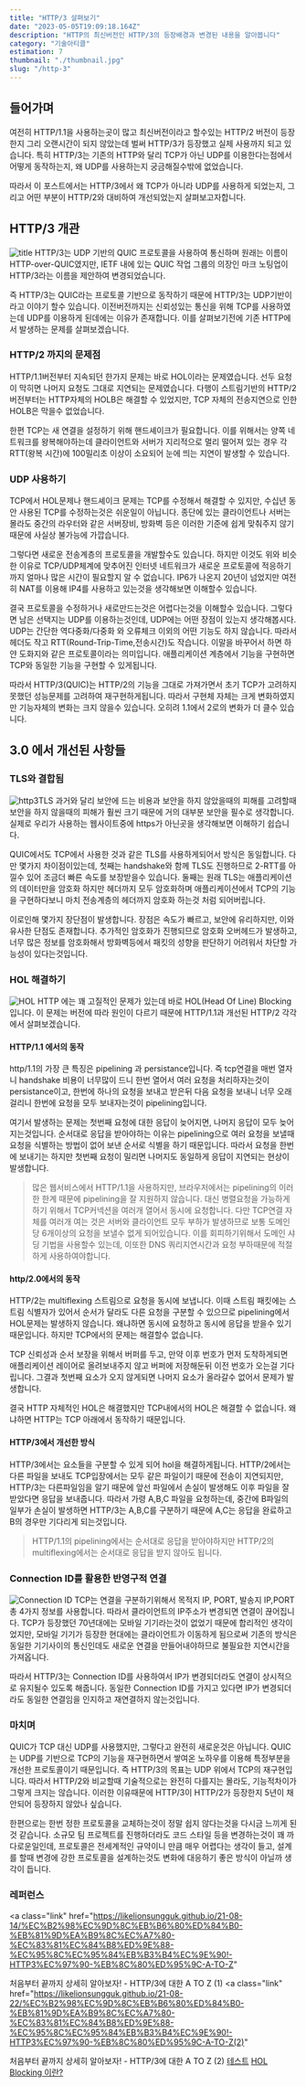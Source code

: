 ```yaml
---
title: "HTTP/3 살펴보기"
date: "2023-05-05T19:09:18.164Z"
description: "HTTP의 최신버전인 HTTP/3의 등장배경과 변경된 내용을 알아봅니다"
category: "기술아티클"
estimation: 7
thumbnail: "./thumbnail.jpg"
slug: "/http-3"
---
```


## 들어가며

여전히 HTTP/1.1을 사용하는곳이 많고 최신버전이라고 할수있는 HTTP/2 버전이 등장한지 그리 오랜시간이 되지 않았는데 벌써 HTTP/3가 등장했고 실제 사용까지 되고 있습니다. 특히 HTTP/3는 기존의 HTTP와 달리 TCP가 아닌 UDP를 이용한다는점에서 어떻게 동작하는지, 왜 UDP를 사용하는지 궁금해질수밖에 없었습니다.

따라서 이 포스트에서는 HTTP/3에서 왜 TCP가 아니라 UDP를 사용하게 되었는지, 그리고 어떤 부분이 HTTP/2와 대비하여 개선되었는지 살펴보고자합니다.

## HTTP/3 개관

![title](./test.jpg)
HTTP/3는 UDP 기반의 QUIC 프로토콜을 사용하여 통신하며 원래는 이름이 HTTP-over-QUIC였지만, IETF 내에 있는 QUIC 작업 그룹의 의장인 마크 노팅업이 HTTP/3라는 이름을 제안하여 변경되었습니다.

즉 HTTP/3는 QUIC라는 프로토콜 기반으로 동작하기 때문에 HTTP/3는 UDP기반이라고 이야기 할수 있습니다. 이전버전까지는 신뢰성있는 통신을 위해 TCP를 사용하였는데 UDP를 이용하게 된데에는 이유가 존재합니다. 이를 살펴보기전에 기존 HTTP에서 발생하는 문제를 살펴보겠습니다.

### HTTP/2 까지의 문제점

HTTP/1.1버전부터 지속되던 한가지 문제는 바로 HOL이라는 문제였습니다. 선두 요청이 막히면 나머지 요청도 그대로 지연되는 문제였습니다. 다행이 스트림기반의 HTTP/2 버전부터는 HTTP자체의 HOLB은 해결할 수 있었지만, TCP 자체의 전송지연으로 인한 HOLB은 막을수 없었습니다.

한편 TCP는 새 연결을 설정하기 위해 핸드셰이크가 필요합니다. 이를 위해서는 양쪽 네트워크를 왕복해야하는데 클라이언트와 서버가 지리적으로 멀리 떨어져 있는 경우 각 RTT(왕복 시간)에 100밀리초 이상이 소요되어 눈에 띄는 지연이 발생할 수 있습니다.

### UDP 사용하기

TCP에서 HOL문제나 핸드셰이크 문제는 TCP를 수정해서 해결할 수 있지만, 수십년 동안 사용된 TCP를 수정하는것은 쉬운일이 아닙니다. 종단에 있는 클라이언트나 서버는 몰라도 중간의 라우터와 같은 서버장비, 방화벽 등은 이러한 기준에 쉽게 맞춰주지 않기 때문에 사실상 불가능에 가깝습니다.

그렇다면 새로운 전송계층의 프로토콜을 개발할수도 있습니다. 하지만 이것도 위와 비슷한 이유로 TCP/UDP체계에 맞추어진 인터넷 네트워크가 새로운 프로토콜에 적응하기까지 얼마나 많은 시간이 필요할지 알 수 없습니다. IP6가 나온지 20년이 넘었지만 여전히 NAT를 이용해 IP4를 사용하고 있는것을 생각해보면 이해할수 있습니다.

결국 프로토콜을 수정하거나 새로만드는것은 어렵다는것을 이해할수 있습니다. 그렇다면 남은 선택지는 UDP를 이용하는것인데, UDP에는 어떤 장점이 있는지 생각해봅시다. UDP는 간단한 역다중화/다중화 와 오류체크 이외의 어떤 기능도 하지 않습니다. 따라서 헤더도 작고 RTT(Round-Trip-Time,전송시간)도 작습니다. 이말을 바꾸어서 하면 하얀 도화지와 같은 프로토콜이라는 의미입니다. 애플리케이션 계층에서 기능을 구현하면 TCP와 동일한 기능을 구현할 수 있게됩니다.

따라서 HTTP/3(QUIC)는 HTTP/2의 기능을 그대로 가져가면서 초기 TCP가 고려하지 못했던 성능문제를 고려하여 재구현하게됩니다. 따라서 구현체 자체는 크게 변화하였지만 기능자체의 변화는 크지 않을수 있습니다.
오히려 1.1에서 2로의 변화가 더 클수 있습니다.

## 3.0 에서 개선된 사항들

### TLS와 결합됨

![http3TLS](./http3TLS.jpeg)
과거와 달리 보안에 드는 비용과 보안을 하지 않았을때의 피해를 고려할때 보안을 하지 않을때의 피해가 훨씬 크기 때문에 거의 대부분 보안을 필수로 생각합니다. 실제로 우리가 사용하는 웹사이트중에 https가 아닌곳을 생각해보면 이해하기 쉽습니다.

QUIC에서도 TCP에서 사용한 것과 같은 TLS를 사용하게되어서 방식은 동일합니다. 다만 몇가지 차이점이있는데, 첫째는 handshake와 함께 TLS도 진행하므로 2-RTT를 아낄수 있어 조금더 빠른 속도를 보장받을수 있습니다. 둘째는 원래 TLS는 애플리케이션의 데이터만을 암호화 하지만 헤더까지 모두 암호화하며 애플리케이션에서 TCP의 기능을 구현하다보니 마치 전송계층의 헤더까지 암호화 하는것 처럼 되어버립니다.

이로인해 몇가지 장단점이 발생합니다. 장점은 속도가 빠르고, 보안에 유리하지만, 이와 유사한 단점도 존재합니다. 추가적인 암호화가 진행되므로 암호화 오버헤드가 발생하고, 너무 많은 정보를 암호화해서 방화벽등에서 패킷의 성향을 판단하기 어려워서 차단할 가능성이 있다는것입니다.

### HOL 해결하기

![HOL](./holBlocking.webp)
HTTP 에는 꽤 고질적인 문제가 있는데 바로 HOL(Head Of Line) Blocking입니다. 이 문제는 버전에 따라 원인이 다르기 때문에 HTTP/1.1과 개선된 HTTP/2 각각에서 살펴보겠습니다.

#### HTTP/1.1 에서의 동작

http/1.1의 가장 큰 특징은 pipelining 과 persistance입니다. 즉 tcp연결을 매번 열자니 handshake 비용이 너무많이 드니 한번 열어서 여러 요청을 처리하자는것이 persistance이고, 한번에 하나의 요청을 보내고 받은뒤 다음 요청을 보내니 너무 오래걸리니 한번에 요청을 모두 보내자는것이 pipelining입니다.

여기서 발생하는 문제는 첫번째 요청에 대한 응답이 늦어지면, 나머지 응답이 모두 늦어지는것입니다. 순서대로 응답을 받아야하는 이유는 pipelining으로 여러 요청을 보낼때 요청을 식별하는 방법이 없어 보낸 순서로 식별을 하기 때문입니다. 따라서 요청을 한번에 보내기는 하지만 첫번째 요청이 밀리면 나머지도 동일하게 응답이 지연되는 현상이 발생합니다.

> 많은 웹서비스에서 HTTP/1.1을 사용하지만, 브라우저에서는 pipelining의 이러한 한계 때문에 pipelining을 잘 지원하지 않습니다. 대신 병렬요청을 가능하게 하기 위해서 TCP커넥션을 여러개 열어서 동시에 요청합니다. 다만 TCP연결 자체를 여러개 여는 것은 서버와 클라이언트 모두 부하가 발생하므로 보통 도메인당 6개이상의 요청을 보낼수 없게 되어있습니다. 이를 회피하기위해서 도메인 샤딩 기법을 사용할수 있는데, 이또한 DNS 쿼리지연시간과 요청 부하때문에 적절하게 사용하여야합니다.

#### http/2.0에서의 동작

HTTP/2는 multiflexing 스트림으로 요청을 동시에 보냅니다. 이때 스트림 패킷에는 스트림 식별자가 있어서 순서가 달라도 다른 요청을 구분할 수 있으므로 pipelining에서 HOL문제는 발생하지 않습니다. 왜냐하면 동시에 요청하고 동시에 응답을 받을수 있기 때문입니다. 하지만 TCP에서의 문제는 해결할수 없습니다.

TCP 신뢰성과 순서 보장을 위해서 버퍼를 두고, 만약 이후 번호가 먼저 도착하게되면 애플리케이션 레이어로 올려보내주지 않고 버퍼에 저장해둔뒤 이전 번호가 오는걸 기다립니다. 그결과 첫번째 요소가 오지 않게되면 나머지 요소가 올라갈수 없어서 문제가 발생합니다.

결국 HTTP 자체적인 HOL은 해결했지만 TCP내에서의 HOL은 해결할 수 없습니다. 왜냐하면 HTTP는 TCP 아래에서 동작하기 때문입니다.

#### HTTP/3에서 개선한 방식

HTTP/3에서는 요소들을 구분할 수 있게 되어 hol을 해결하게됩니다. HTTP/2에서는 다른 파일을 보내도 TCP입장에서는 모두 같은 파일이기 때문에 전송이 지연되지만, HTTP/3는 다른파일임을 알기 때문에 앞선 파일에서 손실이 발생해도 이후 파일을 잘 받았다면 응답을 보내줍니다. 따라서 가령 A,B,C 파일을 요청하는데, 중간에 B파일의 일부가 손실이 발생하면 HTTP/3는 A,B,C를 구분하기 때문에 A,C는 응답을 완료하고 B의 경우만 기다리게 되는것입니다.

> HTTP/1.1의 pipelining에서는 순서대로 응답을 받아야하지만 HTTP/2의 multiflexing에서는 순서대로 응답을 받지 않아도 됩니다.

### Connection ID를 활용한 반영구적 연결

![Connection ID](./connectionId.jpeg)
TCP는 연결을 구분하기위해서 목적지 IP, PORT, 발송지 IP,PORT 총 4가지 정보를 사용합니다. 따라서 클라이언트의 IP주소가 변경되면 연결이 끊어집니다. TCP가 등장했던 70년대에는 모바일 기기라는것이 없었기 때문에 합리적인 생각이었지만, 모바일 기기가 등장한 현대에는 클라이언트가 이동하게 됨으로써 기존의 방식은 동일한 기기사이의 통신인데도 새로운 연결을 만들어내야하므로 불필요한 지연시간을 가져옵니다.

따라서 HTTP/3는 Connection ID를 사용하여서 IP가 변경되더라도 연결이 상시적으로 유지될수 있도록 해줍니다. 동일한 Connection ID를 가지고 있다면 IP가 변경되더라도 동일한 연결임을 인지하고 재연결하지 않는것입니다.

### 마치며

QUIC가 TCP 대신 UDP를 사용했지만, 그렇다고 완전히 새로운것은 아닙니다. QUIC는 UDP를 기반으로 TCP의 기능을 재구현하면서 쌓여온 노하우를 이용해 특정부분을 개선한 프로토콜이기 때문입니다. 즉 HTTP/3의 목표는 UDP 위에서 TCP의 재구현입니다. 따라서 HTTP/2와 비교할때 기술적으로는 완전히 다를지는 몰라도, 기능적차이가 그렇게 크지는 않습니다. 이러한 이유때문에 HTTP/3이 HTTP/2가 등장한지 5년이 채 안되어 등장하지 않았나 싶습니다.

한편으로는 한번 정한 프로토콜을 교체하는것이 정말 쉽지 않다는것을 다시금 느끼게 된것 같습니다. 소규모 팀 프로젝트를 진행하더라도 코드 스타일 등을 변경하는것이 꽤 까다로운일인데, 프로토콜은 전세계적인 규약이니 만큼 매우 어렵다는 생각이 들고, 설계를 할때 변경에 강한 프로토콜을 설계하는것도 변화에 대응하기 좋은 방식이 아닐까 생각이 듭니다.

### 레퍼런스

<a
  class="link"
  href="https://likelionsungguk.github.io/21-08-14/%EC%B2%98%EC%9D%8C%EB%B6%80%ED%84%B0-%EB%81%9D%EA%B9%8C%EC%A7%80-%EC%83%81%EC%84%B8%ED%9E%88-%EC%95%8C%EC%95%84%EB%B3%B4%EC%9E%90!-HTTP3%EC%97%90-%EB%8C%80%ED%95%9C-A-TO-Z"
>
  처음부터 끝까지 상세히 알아보자! - HTTP/3에 대한 A TO Z (1)
</a>
<a
  class="link"
  href="https://likelionsungguk.github.io/21-08-22/%EC%B2%98%EC%9D%8C%EB%B6%80%ED%84%B0-%EB%81%9D%EA%B9%8C%EC%A7%80-%EC%83%81%EC%84%B8%ED%9E%88-%EC%95%8C%EC%95%84%EB%B3%B4%EC%9E%90!-HTTP3%EC%97%90-%EB%8C%80%ED%95%9C-A-TO-Z(2)"
>
  처음부터 끝까지 상세히 알아보자! - HTTP/3에 대한 A TO Z (2)
</a>
[테스트](https://velog.io/@dnr6054/HOL-Blocking)
<a href="https://velog.io/@dnr6054/HOL-Blocking" target="_blank">
  HOL Blocking 이란?
</a>
